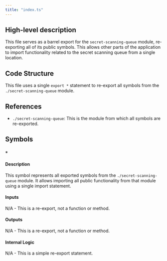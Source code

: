 ```yaml
---
title: "index.ts"
---
```


## High-level description
This file serves as a barrel export for the `secret-scanning-queue` module, re-exporting all of its public symbols. This allows other parts of the application to import functionality related to the secret scanning queue from a single location.

## Code Structure
This file uses a single `export *` statement to re-export all symbols from the `./secret-scanning-queue` module.

## References
- `./secret-scanning-queue`: This is the module from which all symbols are re-exported.

## Symbols
### `*`
#### Description
This symbol represents all exported symbols from the `./secret-scanning-queue` module. It allows importing all public functionality from that module using a single import statement.

#### Inputs
N/A - This is a re-export, not a function or method.

#### Outputs
N/A - This is a re-export, not a function or method.

#### Internal Logic
N/A - This is a simple re-export statement.
